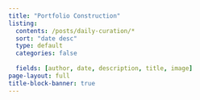 ```yaml
---
title: "Portfolio Construction"
listing:
  contents: /posts/daily-curation/*
  sort: "date desc"
  type: default
  categories: false
  
  fields: [author, date, description, title, image]
page-layout: full
title-block-banner: true
---
```


::: {#sample-listings}
:::